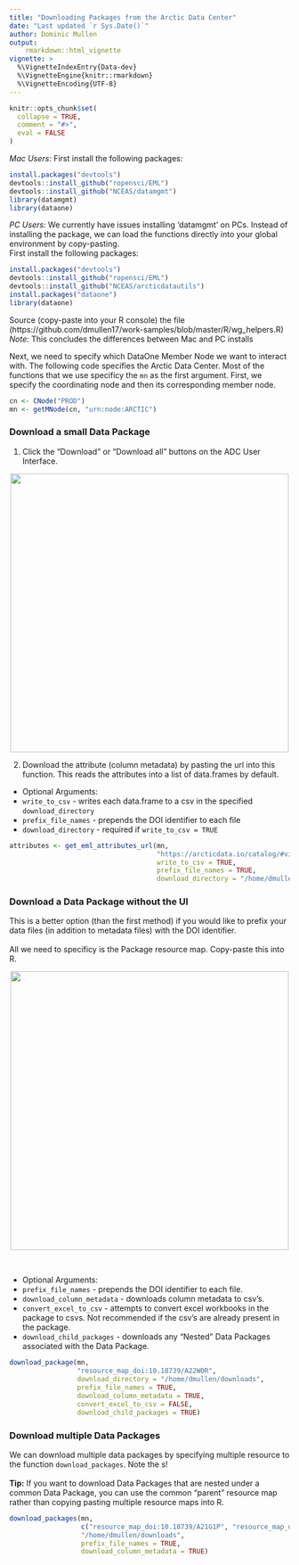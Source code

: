 ```yaml
---
title: "Downloading Packages from the Arctic Data Center"
date: "Last updated `r Sys.Date()`"
author: Dominic Mullen
output: 
    rmarkdown::html_vignette
vignette: >
  %\VignetteIndexEntry{Data-dev}
  %\VignetteEngine{knitr::rmarkdown}
  %\VignetteEncoding{UTF-8}
---
```


```r
knitr::opts_chunk$set(
  collapse = TRUE,
  comment = "#>",
  eval = FALSE
)
```
*Mac Users:*
First install the following packages:    
```r
install.packages("devtools")
devtools::install_github("ropensci/EML")
devtools::install_github("NCEAS/datamgmt")
library(datamgmt)
library(dataone)
```

*PC Users:*
We currently have issues installing 'datamgmt' on PCs.  Instead of installing the package, we can load the functions directly into your global environment by copy-pasting.  
First install the following packages:    
```r
install.packages("devtools")
devtools::install_github("ropensci/EML")
devtools::install_github("NCEAS/arcticdatautils")
install.packages("dataone")
library(dataone)
```
Source (copy-paste into your R console) the file (https://github.com/dmullen17/work-samples/blob/master/R/wg_helpers.R)
*Note:* This concludes the differences between Mac and PC installs

Next, we need to specify which DataOne Member Node we want to interact with.  The following code specifies the Arctic Data Center.  Most of the functions that we use specificy the `mn` as the first argument.  First, we specify the coordinating node and then its corresponding member node.   
```r
cn <- CNode("PROD")
mn <- getMNode(cn, "urn:node:ARCTIC")
```


### Download a small Data Package
1. Click the "Download" or "Download all" buttons on the ADC User Interface.
  
<p align="center">
<img src="../inst/images/download.png" width="500px"/>
</p>
  
2. Download the attribute (column metadata) by pasting the url into this function.  This reads the attributes into a list of data.frames by default.  

- Optional Arguments:
- `write_to_csv` - writes each data.frame to a csv in the specified `download_directory`
- `prefix_file_names` - prepends the DOI identifier to each file
- `download_directory` - required if `write_to_csv = TRUE`
```r
attributes <- get_eml_attributes_url(mn,
                                     "https://arcticdata.io/catalog/#view/doi:10.18739/A22W0R",
                                     write_to_csv = TRUE,
                                     prefix_file_names = TRUE,
                                     download_directory = "/home/dmullen/downloads") 
```


### Download a Data Package without the UI
This is a better option (than the first method) if you would like to prefix your data files (in addition to metadata files) with the DOI identifier.  
<br>
All we need to specificy is the Package resource map. Copy-paste this into R. 
<br>
<p align="center">
<img src="../inst/images/resmap.png" width="500px"/>
</p>
<br>

- Optional Arguments:
- `prefix_file_names` - prepends the DOI identifier to each file.
- `download_column_metadata` - downloads column metadata to csv's.
- `convert_excel_to_csv` - attempts to convert excel workbooks in the package to csvs.  Not recommended if the csv's are already present in the package. 
- `download_child_packages` - downloads any "Nested" Data Packages associated with the Data Package.
```r
download_package(mn,
                 "resource_map_doi:10.18739/A22W0R",
                 download_directory = "/home/dmullen/downloads",
                 prefix_file_names = TRUE,
                 download_column_metadata = TRUE,
                 convert_excel_to_csv = FALSE,
                 download_child_packages = TRUE)
```


### Download multiple Data Packages
We can download multiple data packages by specifying multiple resource to the function `download_packages`.  Note the s!  
<br>
**Tip:** If you want to download Data Packages that are nested under a common Data Package, you can use the common "parent" resource map rather than copying pasting multiple resource maps into R.  
```r
download_packages(mn,
                  c("resource_map_doi:10.18739/A21G1P", "resource_map_doi:10.18739/A2RZ6X"),
                  "/home/dmullen/downloads",
                  prefix_file_names = TRUE,
                  download_column_metadata = TRUE)
```
